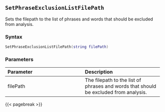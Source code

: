 ## `SetPhraseExclusionListFilePath`

Sets the filepath to the list of phrases and words that should be excluded from analysis.

### Syntax {-}

``` .lua
SetPhraseExclusionListFilePath(string filePath)
```

### Parameters {-}

**Parameter** | **Description**
| :-- | :-- |
filePath | The filepath to the list of phrases and words that should be excluded from analysis.

{{< pagebreak >}}


